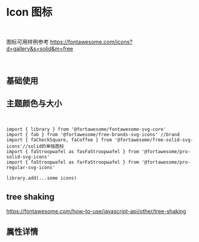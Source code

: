 
<Meta title='DISPLAY|Icon 图标' component={Icon} />

<br/>

# Icon 图标
<br/>

图标可用样例参考
https://fontawesome.com/icons?d=gallery&s=solid&m=free

<br/>

## 基础使用

<Preview>
  <Story name='base' >
  <div>
  <Icon icon='search' ></Icon>
  <Icon icon='spinner' spin ></Icon>
  <Icon icon='cog' pulse ></Icon>
  </div>
  </Story>
</Preview>


## 主题颜色与大小
<br/>

<Preview>
  <Story name='default' >
        <Icon icon='coffee' theme='danger' size='5x' ></Icon>
  </Story>
  <Story name='default2' >
        <Icon icon='ad' theme='primary' size='5x' ></Icon>
  </Story>
  <Story name='default3' >
        <Icon icon='address-book' theme='success' size='5x' ></Icon>
  </Story>
   <Story name='default4' >
        <Icon icon='anchor' theme='info' size='5x' ></Icon>
  </Story>
   <Story name='default5' >
        <Icon icon='arrow-left' theme='warning' size='5x' ></Icon>
  </Story>
</Preview>


```tsx
import { library } from '@fortawesome/fontawesome-svg-core' 
import { fab } from '@fortawesome/free-brands-svg-icons' //brand
import { faCheckSquare, faCoffee } from '@fortawesome/free-solid-svg-icons'//solid的单独图标
import { faStroopwafel as fasFaStroopwafel } from '@fortawesome/pro-solid-svg-icons'
import { faStroopwafel as farFaStroopwafel } from '@fortawesome/pro-regular-svg-icons'

library.add(...some icons)

```

## tree shaking
https://fontawesome.com/how-to-use/javascript-api/other/tree-shaking


## 属性详情

<Props of={Icon} />